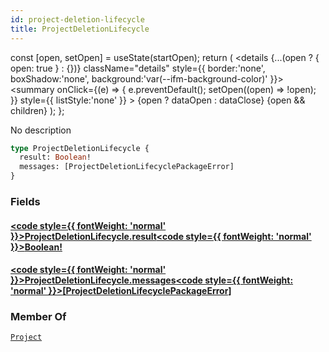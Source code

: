 ```yaml
---
id: project-deletion-lifecycle
title: ProjectDeletionLifecycle
---
```









  const [open, setOpen] = useState(startOpen);
  return (
    <details {...(open ? { open: true } : {})} className="details" style={{ border:'none', boxShadow:'none', background:'var(--ifm-background-color)' }}>
      <summary
        onClick={(e) => {
          e.preventDefault();
          setOpen((open) => !open);
        }}
        style={{ listStyle:'none' }}
      >
      {open ? dataOpen : dataClose}
      </summary>
      {open && children}
    </details>
  );
};








No description


```graphql
type ProjectDeletionLifecycle {
  result: Boolean!
  messages: [ProjectDeletionLifecyclePackageError]
}
```




### Fields

#### [<code style={{ fontWeight: 'normal' }}>ProjectDeletionLifecycle.<b>result</b></code>](#)<Bullet />[<code style={{ fontWeight: 'normal' }}><b>Boolean!</b></code>](/swapi/types/scalars/boolean.mdx) <Badge class="badge badge--secondary badge--non_null" text="non-null"/> <Badge class="badge badge--secondary " text="scalar"/> 



#### [<code style={{ fontWeight: 'normal' }}>ProjectDeletionLifecycle.<b>messages</b></code>](#)<Bullet />[<code style={{ fontWeight: 'normal' }}><b>[ProjectDeletionLifecyclePackageError]</b></code>](/swapi/types/objects/project-deletion-lifecycle-package-error.mdx) <Badge class="badge badge--secondary " text="list"/> <Badge class="badge badge--secondary " text="object"/> 







### Member Of

[`Project`](/swapi/types/objects/project.mdx)  <Badge class="badge badge--secondary badge--relation" text="object"/>